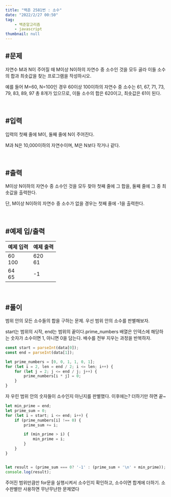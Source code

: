 ```yaml
---
title: "백준 2581번 : 소수"
date: "2022/2/27 00:50"
tag:
    - 백준알고리즘
    - javascript
thumbnail: null
---
```


## #문제

자연수 M과 N이 주어질 때 M이상 N이하의 자연수 중 소수인 것을 모두 골라 이들 소수의 합과 최솟값을 찾는 프로그램을 작성하시오.

예를 들어 M=60, N=100인 경우 60이상 100이하의 자연수 중 소수는 61, 67, 71, 73, 79, 83, 89, 97 총 8개가 있으므로, 이들 소수의 합은 620이고, 최솟값은 61이 된다.

<br/>

## #입력

입력의 첫째 줄에 M이, 둘째 줄에 N이 주어진다.

M과 N은 10,000이하의 자연수이며, M은 N보다 작거나 같다.

<br/>

## #출력

M이상 N이하의 자연수 중 소수인 것을 모두 찾아 첫째 줄에 그 합을, 둘째 줄에 그 중 최솟값을 출력한다. 

단, M이상 N이하의 자연수 중 소수가 없을 경우는 첫째 줄에 -1을 출력한다.

<br/>

## #예제 입/출력

| 예제 입력 | 예제 출력 |
| ----- | ----- |
| 60<br/>100 | 620<br/>61 |
| 64<br/>65 | -1 |

<br/>

## #풀이

범위 안의 모든 소수들의 합을 구하는 문제. 우선 범위 안의 소수를 판별해보자.

start는 범위의 시작, end는 범위의 끝이다.prime_numbers 배열은 인덱스에 해당하는 숫자가 소수이면 1, 아니면 0을 담는다. 배수를 전부 지우는 과정을 반복하자.

```javascript
const start = parseInt(data[0]);
const end = parseInt(data[1]);

let prime_numbers = [0, 0, 1, 1, 0, 1];
for (let i = 2, len = end / 2; i <= len; i++) {
    for (let j = 2; j <= end / j; j++) {
        prime_numbers[i * j] = 0;
    }
}
```

자 우린 범위 안의 숫자들이 소수인지 아닌지를 판별했다. 이후에는? 더하기만 하면 끝~

```javascript
let min_prime = end;
let prime_sum = 0;
for (let i = start; i <= end; i++) {
    if (prime_numbers[i] !== 0) {
        prime_sum += i;

        if (min_prime > i) {
            min_prime = i;
        }
    }
}


let result = (prime_sum === 0? '-1' : (prime_sum + '\n' + min_prime));
console.log(result);
```

주어진 범위만큼만 for문을 실행시켜서 소수인지 확인하고, 소수이면 합계에 더하기. 소수판별만 사용하면 무난무난한 문제였다